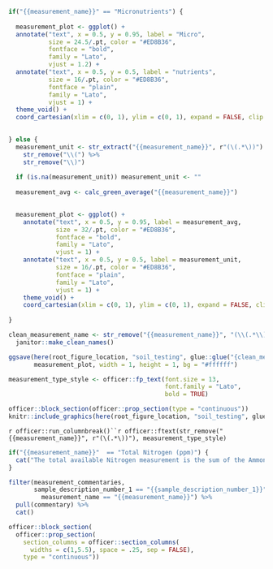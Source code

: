 

```r
if("{{measurement_name}}" == "Micronutrients") {
  
  measurement_plot <- ggplot() +
  annotate("text", x = 0.5, y = 0.95, label = "Micro",
           size = 24.5/.pt, color = "#ED8B36",
           fontface = "bold",
           family = "Lato",
           vjust = 1.2) +
  annotate("text", x = 0.5, y = 0.5, label = "nutrients",
           size = 16/.pt, color = "#ED8B36",
           fontface = "plain",
           family = "Lato",
           vjust = 1) +
  theme_void() +
  coord_cartesian(xlim = c(0, 1), ylim = c(0, 1), expand = FALSE, clip = "off")
  

} else {
  measurement_unit <- str_extract("{{measurement_name}}", r"(\(.*\))") %>% 
    str_remove("\\(") %>% 
    str_remove("\\)")
  
  if (is.na(measurement_unit)) measurement_unit <- ""
  
  measurement_avg <- calc_green_average("{{measurement_name}}")

  
  measurement_plot <- ggplot() +
    annotate("text", x = 0.5, y = 0.95, label = measurement_avg,
             size = 32/.pt, color = "#ED8B36",
             fontface = "bold",
             family = "Lato",
             vjust = 1) +
    annotate("text", x = 0.5, y = 0.5, label = measurement_unit,
             size = 16/.pt, color = "#ED8B36",
             fontface = "plain",
             family = "Lato",
             vjust = 1) +
    theme_void() +
    coord_cartesian(xlim = c(0, 1), ylim = c(0, 1), expand = FALSE, clip = "off")
  
}

clean_measurement_name <- str_remove("{{measurement_name}}", "(\\(.*\\))") %>% 
  janitor::make_clean_names()

ggsave(here(root_figure_location, "soil_testing", glue::glue("{clean_measurement_name}_{{sample_description_number_1}}_plot.png")), 
       measurement_plot, width = 1, height = 1, bg = "#ffffff")

```



```r
measurement_type_style <- officer::fp_text(font.size = 13, 
                                           font.family = "Lato", 
                                           bold = TRUE)
```




```r
officer::block_section(officer::prop_section(type = "continuous"))
knitr::include_graphics(here(root_figure_location, "soil_testing", glue::glue("{clean_measurement_name}_{{sample_description_number_1}}_plot.png")), dpi = 300)
```


`r officer::run_columnbreak()``r officer::ftext(str_remove("{{measurement_name}}", r"(\(.*\))"), measurement_type_style)`

```r
if("{{measurement_name}}"  == "Total Nitrogen (ppm)") {
  cat("The total available Nitrogen measurement is the sum of the Ammonium (NH~4~-N) and Nitrate (NO~3~-N) measurements. ")
}

filter(measurement_commentaries, 
       sample_description_number_1 == "{{sample_description_number_1}}" &
         measurement_name == "{{measurement_name}}") %>%
  pull(commentary) %>%
  cat()
```


```r
officer::block_section(
  officer::prop_section(
    section_columns = officer::section_columns(
      widths = c(1,5.5), space = .25, sep = FALSE),
    type = "continuous"))
```
